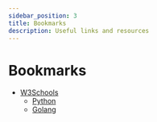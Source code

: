 ```yaml
---
sidebar_position: 3
title: Bookmarks
description: Useful links and resources
---
```


# Bookmarks

- [W3Schools](https://www.w3schools.com/)
  - [Python](https://www.w3schools.com/python/python_reference.asp)
  - [Golang](https://www.w3schools.com/go/index.php)

